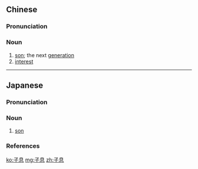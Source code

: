 ==Chinese==
{{zh-forms}}

===Pronunciation===
{{zh-pron
|m=zǐ息
|cat=n
}}

===Noun===
{{zh-noun}}

# [[son]]; the next [[generation]]
# [[interest]] {{gloss|sum of money}}

----

==Japanese==
{{ja-kanjitab|し|そく|yomi=o}}

===Pronunciation===
{{ja-pron|yomi=o|しそく|acc=2|acc_ref=DJR,NHK|acc2=1|acc2_ref=DJR,NHK}}

===Noun===
{{ja-noun|しそく}}

# {{lb|ja|honorific|sort=しそく}} [[son]]

===References===
<references/>

[[ko:子息]]
[[mg:子息]]
[[zh:子息]]